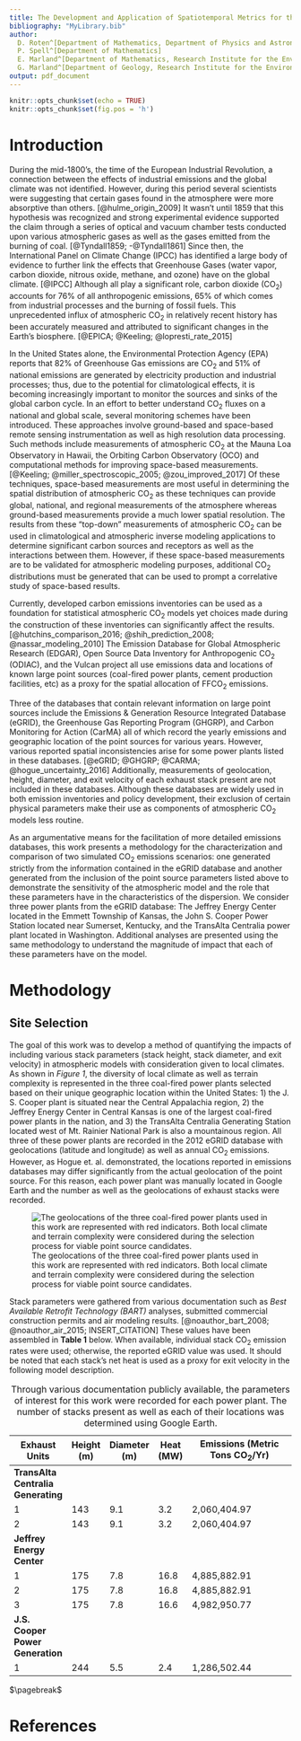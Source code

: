 ```yaml
---
title: The Development and Application of Spatiotemporal Metrics for the Characterization and Measurement of Point Source $\mathrm{FFCO}_2$ Dispersive Emissions and their Sensitivity to Physical and Environmental Parameters
bibliography: "MyLibrary.bib"
author:
  D. Roten^[Department of Mathematics, Department of Physics and Astronomy]
  P. Spell^[Department of Mathematics]
  E. Marland^[Department of Mathematics, Research Institute for the Environment, Energy, and Economics]
  G. Marland^[Department of Geology, Research Institute for the Environment, Energy, and Economics]
output: pdf_document
---
```


```r
knitr::opts_chunk$set(echo = TRUE)
knitr::opts_chunk$set(fig.pos = 'h')
```

# Introduction {-}
During the mid-1800's, the time of the European Industrial Revolution, a connection between the effects of industrial emissions and the global climate was not identified. However, during this period several scientists were suggesting that certain gases found in the atmosphere were more absorptive than others. [@hulme_origin_2009] It wasn't until 1859 that this hypothesis was recognized and strong experimental evidence supported the claim through a series of optical and vacuum chamber tests conducted upon various atmospheric gases as well as the gases emitted from the burning of coal. [@Tyndall1859; -@Tyndall1861] Since then, the International Panel on Climate Change (IPCC) has identified a large body of evidence to further link the effects that Greenhouse Gases (water vapor, carbon dioxide, nitrous oxide, methane, and ozone) have on the global climate. [@IPCC] Although all play a significant role, carbon dioxide ($\mathrm{CO}_2$) accounts for $\mathrm{76}\%$ of all anthropogenic emissions, $\mathrm{65}\%$ of which comes from industrial processes and the burning of fossil fuels. This unprecedented influx of atmospheric $\mathrm{CO}_2$ in relatively recent history has been accurately measured and attributed to significant changes in the Earth's biosphere. [@EPICA; @Keeling; @lopresti_rate_2015]

In the United States alone, the Environmental Protection Agency (EPA) reports that 82% of Greenhouse Gas emissions are $\mathrm{CO}_2$ and 51% of national emissions are generated by electricity production and industrial processes; thus, due to the potential for climatological effects, it is becoming increasingly important to monitor the sources and sinks of the global carbon cycle. In an effort to better understand $\mathrm{CO}_2$ fluxes on a national and global scale, several monitoring schemes have been introduced. These approaches involve ground-based and space-based remote sensing instrumentation as well as high resolution data processing. Such methods include measurements of atmospheric $\mathrm{CO}_2$ at the Mauna Loa Observatory in Hawaii, the Orbiting Carbon Observatory (OCO) and computational methods for improving space-based measurements. [@Keeling; @miller_spectroscopic_2005; @zou_improved_2017] Of these techniques, space-based measurements are most useful in determining the spatial distribution of atmospheric $\mathrm{CO}_2$ as these techniques can provide global, national, and regional measurements of the atmosphere whereas ground-based measurements provide a much lower spatial resolution. The results from these "top-down" measurements of atmospheric $\mathrm{CO}_2$ can be used in climatological and atmospheric inverse modeling applications to determine significant carbon sources and receptors as well as the interactions between them. However, if these space-based measurements are to be validated for atmospheric modeling purposes, additional $\mathrm{CO}_2$ distributions must be generated that can be used to prompt a correlative study of space-based results.

Currently, developed carbon emissions inventories can be used as a foundation for statistical atmospheric $\mathrm{CO}_2$ models yet choices made during the construction of these inventories can significantly affect the results. [@hutchins_comparison_2016; @shih_prediction_2008; @nassar_modeling_2010] The Emission Database for Global Atmospheric Research (EDGAR), Open Source Data Inventory for Anthropogenic $\mathrm{CO}_2$ (ODIAC), and the Vulcan project all use emissions data and locations of known large point sources (coal-fired power plants, cement production facilities, etc) as a proxy for the spatial allocation of $\mathrm{FFCO}_2$ emissions.

Three of the databases that contain relevant information on large point sources include the Emissions & Generation Resource Integrated Database (eGRID), the Greenhouse Gas Reporting Program (GHGRP), and Carbon Monitoring for Action (CarMA) all of which record the yearly emissions and geographic location of the point sources for various years. However, various reported spatial inconsistencies arise for some power plants listed in these databases. [@eGRID; @GHGRP; @CARMA; @hogue_uncertainty_2016] Additionally, measurements of geolocation, height, diameter, and exit velocity of each exhaust stack present are not included in these databases. Although these databases are widely used in both emission inventories and policy development, their exclusion of certain physical parameters make their use as components of atmospheric $\mathrm{CO}_2$ models less routine.

As an argumentative means for the facilitation of more detailed emissions databases, this work presents a methodology for the characterization and comparison of two simulated $\mathrm{CO}_2$ emissions scenarios: one generated strictly from the information contained in the eGRID database and another generated from the inclusion of the point source parameters listed above to demonstrate the sensitivity of the atmospheric model and the role that these parameters have in the characteristics of the dispersion. We consider three power plants from the eGRID database: The Jeffrey Energy Center located in the Emmett Township of Kansas, the John S. Cooper Power Station located near Sumerset, Kentucky, and the TransAlta Centralia power plant located in Washington. Additional analyses are presented using the same methodology to understand the magnitude of impact that each of these parameters have on the model.

# Methodology {-}
## Site Selection {-}
The goal of this work was to develop a method of quantifying the impacts of including various stack parameters (stack height, stack diameter, and exit velocity) in atmospheric models with consideration given to local climates. As shown in *Figure 1*, the diversity of local climate as well as terrain complexity is represented in the three coal-fired power plants selected based on their unique geographic location within the United States: 1) the J. S. Cooper plant is situated near the Central Appalachia region, 2) the Jeffrey Energy Center in Central  Kansas is one of the largest coal-fired power plants in the nation, and 3) the TransAlta Centralia Generating Station located west of Mt. Rainier National Park is also a mountainous region. All three of these power plants are recorded in the 2012 eGRID database with geolocations (latitude and longitude) as well as annual $\mathrm{CO}_2$ emissions. However, as Hogue et. al. demonstrated, the locations reported in emissions databases may differ significantly from the actual geolocation of the point source. For this reason, each power plant was manually located in Google Earth and the number as well as the geolocations of exhaust stacks were recorded.

![The geolocations of the three coal-fired power plants used in this work are represented with red indicators. Both local climate and terrain complexity were considered during the selection process for viable point source candidates.](PlantLocs.PNG)

Stack parameters were gathered from various documentation such as *Best Available Retrofit Technology (BART)* analyses, submitted commercial construction permits and air modeling results. [@noauthor_bart_2008; @noauthor_air_2015; INSERT_CITATION] These values have been assembled in **Table 1** below. When available, individual stack $\mathrm{CO}_2$ emission rates were used; otherwise, the reported eGRID value was used. It should be noted that each stack's net heat is used as a proxy for exit velocity in the following model description.

| **Exhaust Units** | **Height (m)** | **Diameter (m)** | **Heat (MW)**  | **Emissions (Metric Tons $\mathrm{CO}_2$/Yr)**|
|---------------|------------|--------------|------------|-------------------------------------------|
| **TransAlta Centralia Generating**                                                                 |
| 1             | 143        | 9.1          | 3.2        | 2,060,404.97                              |
| 2             | 143        | 9.1          | 3.2        | 2,060,404.97                              |
| **Jeffrey Energy Center**                                                                          |
| 1             | 175        | 7.8          | 16.8       | 4,885,882.91                              |
| 2             | 175        | 7.8          | 16.8       | 4,885,882.91                              |
| 3             | 175        | 7.8          | 16.6       | 4,982,950.77                              |
| **J.S. Cooper Power Generation**                                                                   |
| 1             | 244        | 5.5          | 2.4        | 1,286,502.44                              |

Table: Through various documentation publicly available, the parameters of interest for this work were recorded for each power plant. The number of stacks present as well as each of their locations was determined using Google Earth.

$\pagebreak$

# References {-}